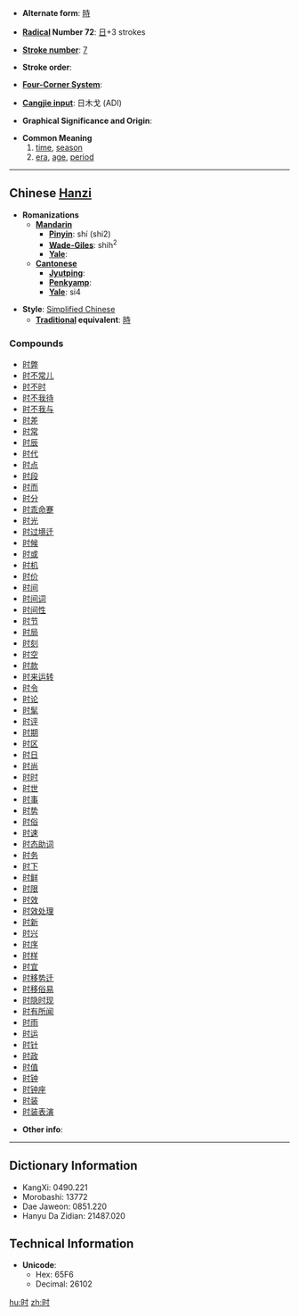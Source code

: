 * '''Alternate form''': [[時]]

* '''[[Wiktionary:Chinese radical index| Radical]] Number 72''': [[Wiktionary:Chinese radical index 日|日]]+3 strokes

* '''[[Wiktionary:Chinese total strokes index|Stroke number]]''': [[Wiktionary:Chinese total strokes index 7|7]]

* '''Stroke order''': 

* '''[[Wiktionary:Chinese four corner index|Four-Corner System]]''': 

* '''[[Wiktionary:Chinese Cangjie index|Cangjie input]]''': 日木戈 (ADI)

* '''Graphical Significance and Origin''': 

* '''Common Meaning'''
*# [[time]], [[season]]
*# [[era]], [[age]], [[period]]


----

== Chinese [[Hanzi]] ==

* '''Romanizations'''
** '''[[Mandarin]]'''
*** '''[[Pinyin]]''': shí (shi2)
*** '''[[Wade-Giles]]''': shih<sup>2</sup>
*** '''[[Yale]]''': 
** '''[[Cantonese]]'''
*** '''[[Jyutping]]''':
*** '''[[Penkyamp]]''': 
*** '''[[Yale]]''': si4

* '''Style''': [[Simplified Chinese]] 
** '''[[Traditional Chinese|Traditional]] equivalent''': [[時]]

===Compounds===
*[[时弊]]
*[[时不常儿]]
*[[时不时]]
*[[时不我待]]
*[[时不我与]]
*[[时差]]
*[[时常]]
*[[时辰]]
*[[时代]]
*[[时点]]
*[[时段]]
*[[时而]]
*[[时分]]
*[[时乖命蹇]]
*[[时光]]
*[[时过境迁]]
*[[时候]]
*[[时或]]
*[[时机]]
*[[时价]]
*[[时间]]
*[[时间词]]
*[[时间性]]
*[[时节]]
*[[时局]]
*[[时刻]]
*[[时空]]
*[[时款]]
*[[时来运转]]
*[[时令]]
*[[时论]]
*[[时髦]]
*[[时评]]
*[[时期]]
*[[时区]]
*[[时日]]
*[[时尚]]
*[[时时]]
*[[时世]]
*[[时事]]
*[[时势]]
*[[时俗]]
*[[时速]]
*[[时态助词]]
*[[时务]]
*[[时下]]
*[[时鲜]]
*[[时限]]
*[[时效]]
*[[时效处理]]
*[[时新]]
*[[时兴]]
*[[时序]]
*[[时样]]
*[[时宜]]
*[[时移势迁]]
*[[时移俗易]]
*[[时隐时现]]
*[[时有所闻]]
*[[时雨]]
*[[时运]]
*[[时针]]
*[[时政]]
*[[时值]]
*[[时钟]]
*[[时钟座]]
*[[时装]]
*[[时装表演]]

* '''Other info''': 

----

== Dictionary Information ==

* KangXi: 0490.221
* Morobashi: 13772
* Dae Jaweon: 0851.220
* Hanyu Da Zidian: 21487.020

== Technical Information ==

* '''Unicode''':
** Hex: 65F6
** Decimal: 26102

[[hu:时]]
[[zh:时]]